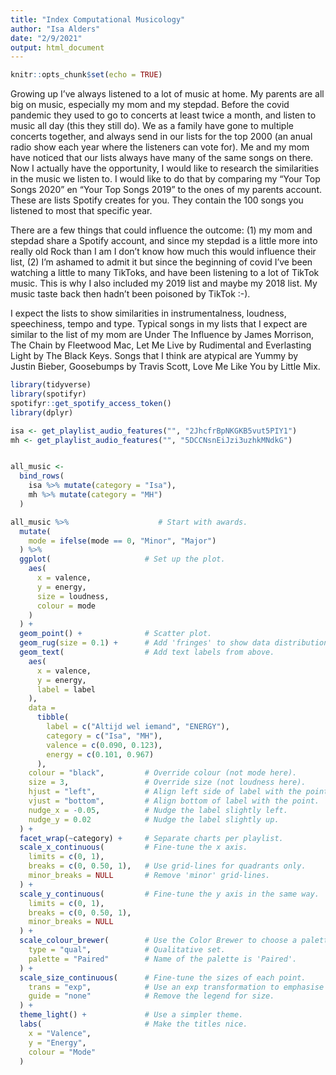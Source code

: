 ```yaml
---
title: "Index Computational Musicology"
author: "Isa Alders"
date: "2/9/2021"
output: html_document
---
```


```r
knitr::opts_chunk$set(echo = TRUE)
```

Growing up I've always listened to a lot of music at home. My parents are all big on music, especially my mom and my stepdad. Before the covid pandemic they used to go to concerts at least twice a month, and listen to music all day (this they still do). We as a family have gone to multiple concerts together, and always send in our lists for the top 2000 (an anual radio show each year where the listeners can vote for). Me and my mom have noticed that our lists always have many of the same songs on there. Now I actually have the opportunity, I would like to research the similarities in the music we listen to. I would like to do that by comparing my "Your Top Songs 2020" en "Your Top Songs 2019" to the ones of my parents account. These are lists Spotify creates for you. They contain the 100 songs you listened to most that specific year.

There are a few things that could influence the outcome: (1) my mom and stepdad share a Spotify account, and since my stepdad is a little more into really old Rock than I am I don't know how much this would influence their list, (2) I'm ashamed to admit it but since the beginning of covid I've been watching a little to many TikToks, and have been listening to a lot of TikTok music. This is why I also included my 2019 list and maybe my 2018 list. My music taste back then hadn't been poisoned by TikTok :-).

I expect the lists to show similarities in instrumentalness, loudness, speechiness, tempo and type. Typical songs in my lists that I expect are similar to the list of my mom are Under The Influence by James Morrison, The Chain by Fleetwood Mac, Let Me Live by Rudimental and Everlasting Light by The Black Keys. Songs that I think are atypical are Yummy by Justin Bieber, Goosebumps by Travis Scott, Love Me Like You by Little Mix.

```r
library(tidyverse)
library(spotifyr)
spotifyr::get_spotify_access_token()
library(dplyr)
```

```r
isa <- get_playlist_audio_features("", "2JhcfrBpNKGKB5vut5PIY1")
mh <- get_playlist_audio_features("", "5DCCNsnEiJzi3uzhkMNdkG")


all_music <-
  bind_rows(
    isa %>% mutate(category = "Isa"),
    mh %>% mutate(category = "MH")
  )

```

```r
all_music %>%                    # Start with awards.
  mutate(
    mode = ifelse(mode == 0, "Minor", "Major")
  ) %>%
  ggplot(                     # Set up the plot.
    aes(
      x = valence,
      y = energy,
      size = loudness,
      colour = mode
    )
  ) +
  geom_point() +              # Scatter plot.
  geom_rug(size = 0.1) +      # Add 'fringes' to show data distribution.
  geom_text(                  # Add text labels from above.
    aes(
      x = valence,
      y = energy,
      label = label
    ),
    data = 
      tibble(
        label = c("Altijd wel iemand", "ENERGY"),
        category = c("Isa", "MH"),
        valence = c(0.090, 0.123),
        energy = c(0.101, 0.967)
      ),
    colour = "black",         # Override colour (not mode here).
    size = 3,                 # Override size (not loudness here).
    hjust = "left",           # Align left side of label with the point.
    vjust = "bottom",         # Align bottom of label with the point.
    nudge_x = -0.05,          # Nudge the label slightly left.
    nudge_y = 0.02            # Nudge the label slightly up.
  ) +
  facet_wrap(~category) +     # Separate charts per playlist.
  scale_x_continuous(         # Fine-tune the x axis.
    limits = c(0, 1),
    breaks = c(0, 0.50, 1),   # Use grid-lines for quadrants only.
    minor_breaks = NULL       # Remove 'minor' grid-lines.
  ) +
  scale_y_continuous(         # Fine-tune the y axis in the same way.
    limits = c(0, 1),
    breaks = c(0, 0.50, 1),
    minor_breaks = NULL
  ) +
  scale_colour_brewer(        # Use the Color Brewer to choose a palette.
    type = "qual",            # Qualitative set.
    palette = "Paired"        # Name of the palette is 'Paired'.
  ) +
  scale_size_continuous(      # Fine-tune the sizes of each point.
    trans = "exp",            # Use an exp transformation to emphasise loud.
    guide = "none"            # Remove the legend for size.
  ) +
  theme_light() +             # Use a simpler theme.
  labs(                       # Make the titles nice.
    x = "Valence",
    y = "Energy",
    colour = "Mode"
  )
```



